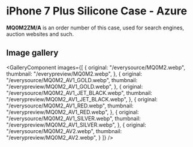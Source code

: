 
# iPhone 7 Plus Silicone Case - Azure

<Callout type='info' emoji='👉🏻'>**MQ0M2ZM/A** is an order number of this case, used for search engines, auction websites and such.</Callout>

## Image gallery

<GalleryComponent
    images={[
      {
        original: "/everysource/MQ0M2.webp",
        thumbnail: "/everypreview/MQ0M2.webp",
      },
      {
        original: "/everysource/MQ0M2_AV1_GOLD.webp",
        thumbnail: "/everypreview/MQ0M2_AV1_GOLD.webp",
      },
      {
        original: "/everysource/MQ0M2_AV1_JET_BLACK.webp",
        thumbnail: "/everypreview/MQ0M2_AV1_JET_BLACK.webp",
      },
      {
        original: "/everysource/MQ0M2_AV1_RED.webp",
        thumbnail: "/everypreview/MQ0M2_AV1_RED.webp",
      },
      {
        original: "/everysource/MQ0M2_AV1_SILVER.webp",
        thumbnail: "/everypreview/MQ0M2_AV1_SILVER.webp",
      },
      {
        original: "/everysource/MQ0M2_AV2.webp",
        thumbnail: "/everypreview/MQ0M2_AV2.webp",
      }
    ]}
  />
